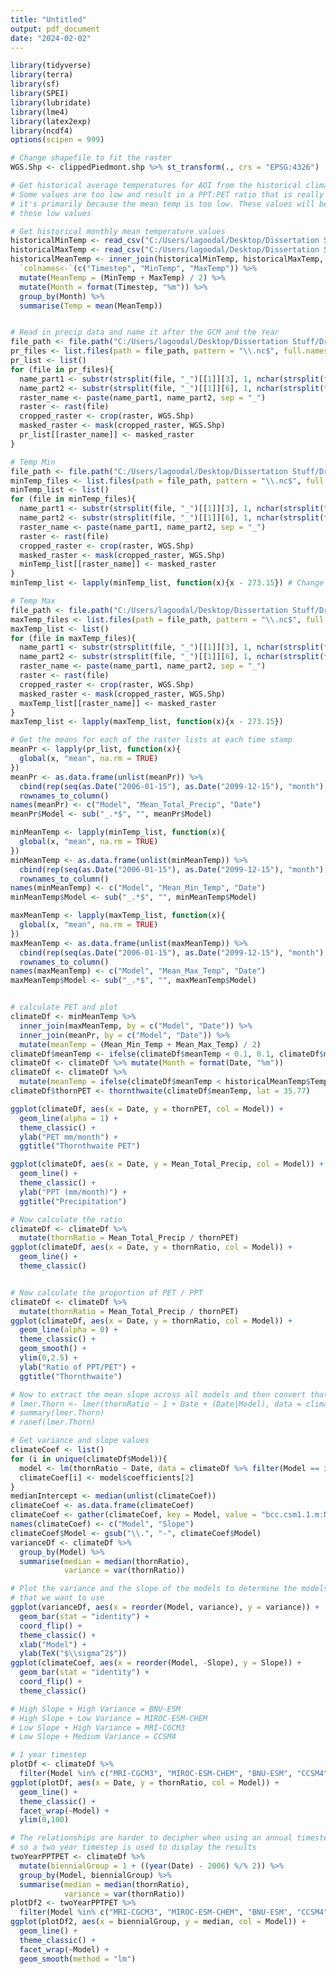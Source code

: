 ---
title: "Untitled"
output: pdf_document
date: "2024-02-02"
---


```{r, message = FALSE, warning = FALSE}
library(tidyverse)
library(terra)
library(sf)
library(SPEI)
library(lubridate)
library(lme4)
library(latex2exp)
library(ncdf4)
options(scipen = 999)
```



```{r}
# Change shapefile to fit the raster
WGS.Shp <- clippedPiedmont.shp %>% st_transform(., crs = "EPSG:4326")

# Get historical average temperatures for AOI from the historical climate data.
# Some values are too low and result in a PPT:PET ratio that is really large and 
# it's primarily because the mean temp is too low. These values will be used to replace 
# these low values

# Get historical monthly mean temperature values
historicalMinTemp <- read_csv("C:/Users/lagoodal/Desktop/Dissertation Stuff/Clipped Test/treeMap Resistance/Future Climate Tables/Clipped/MinTempDrought.csv")
historicalMaxTemp <- read_csv("C:/Users/lagoodal/Desktop/Dissertation Stuff/Clipped Test/treeMap Resistance/Future Climate Tables/Clipped/MaxTempDrought.csv")
historicalMeanTemp <- inner_join(historicalMinTemp, historicalMaxTemp, by = "TIMESTEP") %>%
  `colnames<-`(c("Timestep", "MinTemp", "MaxTemp")) %>%
  mutate(MeanTemp = (MinTemp + MaxTemp) / 2) %>%
  mutate(Month = format(Timestep, "%m")) %>%
  group_by(Month) %>%
  summarise(Temp = mean(MeanTemp))


# Read in precip data and name it after the GCM and the Year
file_path <- file.path("C:/Users/lagoodal/Desktop/Dissertation Stuff/Drought Analysis/pr")
pr_files <- list.files(path = file_path, pattern = "\\.nc$", full.names = TRUE)
pr_list <- list()
for (file in pr_files){
  name_part1 <- substr(strsplit(file, "_")[[1]][3], 1, nchar(strsplit(file, "_")[[1]][3]))
  name_part2 <- substr(strsplit(file, "_")[[1]][6], 1, nchar(strsplit(file, "_")[[1]][6]))
  raster_name <- paste(name_part1, name_part2, sep = "_")
  raster <- rast(file)
  cropped_raster <- crop(raster, WGS.Shp)
  masked_raster <- mask(cropped_raster, WGS.Shp)
  pr_list[[raster_name]] <- masked_raster
}

# Temp Min
file_path <- file.path("C:/Users/lagoodal/Desktop/Dissertation Stuff/Drought Analysis/tasmin")
minTemp_files <- list.files(path = file_path, pattern = "\\.nc$", full.names = TRUE)
minTemp_list <- list()
for (file in minTemp_files){
  name_part1 <- substr(strsplit(file, "_")[[1]][3], 1, nchar(strsplit(file, "_")[[1]][3]))
  name_part2 <- substr(strsplit(file, "_")[[1]][6], 1, nchar(strsplit(file, "_")[[1]][6]))
  raster_name <- paste(name_part1, name_part2, sep = "_")
  raster <- rast(file)
  cropped_raster <- crop(raster, WGS.Shp)
  masked_raster <- mask(cropped_raster, WGS.Shp)
  minTemp_list[[raster_name]] <- masked_raster
}
minTemp_list <- lapply(minTemp_list, function(x){x - 273.15}) # Change from K to C

# Temp Max
file_path <- file.path("C:/Users/lagoodal/Desktop/Dissertation Stuff/Drought Analysis/tasmax")
maxTemp_files <- list.files(path = file_path, pattern = "\\.nc$", full.names = TRUE)
maxTemp_list <- list()
for (file in maxTemp_files){
  name_part1 <- substr(strsplit(file, "_")[[1]][3], 1, nchar(strsplit(file, "_")[[1]][3]))
  name_part2 <- substr(strsplit(file, "_")[[1]][6], 1, nchar(strsplit(file, "_")[[1]][6]))
  raster_name <- paste(name_part1, name_part2, sep = "_")
  raster <- rast(file)
  cropped_raster <- crop(raster, WGS.Shp)
  masked_raster <- mask(cropped_raster, WGS.Shp)
  maxTemp_list[[raster_name]] <- masked_raster
}
maxTemp_list <- lapply(maxTemp_list, function(x){x - 273.15})

# Get the means for each of the raster lists at each time stamp
meanPr <- lapply(pr_list, function(x){
  global(x, "mean", na.rm = TRUE)
})
meanPr <- as.data.frame(unlist(meanPr)) %>%
  cbind(rep(seq(as.Date("2006-01-15"), as.Date("2099-12-15"), "month"),20)) %>%
  rownames_to_column()
names(meanPr) <- c("Model", "Mean_Total_Precip", "Date")
meanPr$Model <- sub("_.*$", "", meanPr$Model)

minMeanTemp <- lapply(minTemp_list, function(x){
  global(x, "mean", na.rm = TRUE)
})
minMeanTemp <- as.data.frame(unlist(minMeanTemp)) %>%
  cbind(rep(seq(as.Date("2006-01-15"), as.Date("2099-12-15"), "month"),20)) %>%
  rownames_to_column()
names(minMeanTemp) <- c("Model", "Mean_Min_Temp", "Date")
minMeanTemp$Model <- sub("_.*$", "", minMeanTemp$Model)

maxMeanTemp <- lapply(maxTemp_list, function(x){
  global(x, "mean", na.rm = TRUE)
})
maxMeanTemp <- as.data.frame(unlist(maxMeanTemp)) %>%
  cbind(rep(seq(as.Date("2006-01-15"), as.Date("2099-12-15"), "month"),20)) %>%
  rownames_to_column()
names(maxMeanTemp) <- c("Model", "Mean_Max_Temp", "Date")
maxMeanTemp$Model <- sub("_.*$", "", maxMeanTemp$Model)


# calculate PET and plot
climateDf <- minMeanTemp %>%
  inner_join(maxMeanTemp, by = c("Model", "Date")) %>%
  inner_join(meanPr, by = c("Model", "Date")) %>%
  mutate(meanTemp = (Mean_Min_Temp + Mean_Max_Temp) / 2)
climateDf$meanTemp <- ifelse(climateDf$meanTemp < 0.1, 0.1, climateDf$meanTemp)
climateDf <- climateDf %>% mutate(Month = format(Date, "%m"))
climateDf <- climateDf %>%
  mutate(meanTemp = ifelse(climateDf$meanTemp < historicalMeanTemp$Temp, historicalMeanTemp$Temp, climateDf$meanTemp))
climateDf$thornPET <- thornthwaite(climateDf$meanTemp, lat = 35.77)

ggplot(climateDf, aes(x = Date, y = thornPET, col = Model)) +
  geom_line(alpha = 1) +
  theme_classic() +
  ylab("PET mm/month") +
  ggtitle("Thornthwaite PET")

ggplot(climateDf, aes(x = Date, y = Mean_Total_Precip, col = Model)) +
  geom_line() +
  theme_classic() +
  ylab("PPT (mm/month)") +
  ggtitle("Precipitation")

# Now calculate the ratio
climateDf <- climateDf %>%
  mutate(thornRatio = Mean_Total_Precip / thornPET)
ggplot(climateDf, aes(x = Date, y = thornRatio, col = Model)) +
  geom_line() +
  theme_classic()


# Now calculate the proportion of PET / PPT
climateDf <- climateDf %>%
  mutate(thornRatio = Mean_Total_Precip / thornPET)
ggplot(climateDf, aes(x = Date, y = thornRatio, col = Model)) +
  geom_line(alpha = 0) +
  theme_classic() +
  geom_smooth() +
  ylim(0,2.5) +
  ylab("Ratio of PPT/PET") +
  ggtitle("Thornthwaite")

# Now to extract the mean slope across all models and then convert that into the intercept
# lmer.Thorn <- lmer(thornRatio ~ 1 + Date + (Date|Model), data = climateDf, REML = TRUE)
# summary(lmer.Thorn)
# ranef(lmer.Thorn)

# Get variance and slope values
climateCoef <- list()
for (i in unique(climateDf$Model)){
  model <- lm(thornRatio ~ Date, data = climateDf %>% filter(Model == i, thornRatio < 2000))
  climateCoef[i] <- model$coefficients[2]
}
medianIntercept <- median(unlist(climateCoef))
climateCoef <- as.data.frame(climateCoef)
climateCoef <- gather(climateCoef, key = Model, value = "bcc.csm1.1.m:NorESM1.M")
names(climateCoef) <- c("Model", "Slope")
climateCoef$Model <- gsub("\\.", "-", climateCoef$Model)
varianceDf <- climateDf %>%
  group_by(Model) %>%
  summarise(median = median(thornRatio),
            variance = var(thornRatio))

# Plot the variance and the slope of the models to determine the models
# that we want to use
ggplot(varianceDf, aes(x = reorder(Model, variance), y = variance)) +
  geom_bar(stat = "identity") +
  coord_flip() +
  theme_classic() +
  xlab("Model") +
  ylab(TeX("$\\sigma^2$"))
ggplot(climateCoef, aes(x = reorder(Model, -Slope), y = Slope)) +
  geom_bar(stat = "identity") +
  coord_flip() +
  theme_classic()

# High Slope + High Variance = BNU-ESM
# High Slope + Low Variance = MIROC-ESM-CHEM
# Low Slope + High Variance = MRI-CGCM3
# Low Slope + Medium Variance = CCSM4

# 1 year timestep
plotDf <- climateDf %>%
  filter(Model %in% c("MRI-CGCM3", "MIROC-ESM-CHEM", "BNU-ESM", "CCSM4"))
ggplot(plotDf, aes(x = Date, y = thornRatio, col = Model)) +
  geom_line() +
  theme_classic() +
  facet_wrap(~Model) +
  ylim(0,100)

# The relationships are harder to decipher when using an annual timestep,
# so a two year timestep is used to display the results
twoYearPPTPET <- climateDf %>%
  mutate(biennialGroup = 1 + ((year(Date) - 2006) %/% 2)) %>%
  group_by(Model, biennialGroup) %>%
  summarise(median = median(thornRatio),
            variance = var(thornRatio))
plotDf2 <- twoYearPPTPET %>%
  filter(Model %in% c("MRI-CGCM3", "MIROC-ESM-CHEM", "BNU-ESM", "CCSM4"))
ggplot(plotDf2, aes(x = biennialGroup, y = median, col = Model)) +
  geom_line() +
  theme_classic() +
  facet_wrap(~Model) +
  geom_smooth(method = "lm")

```






